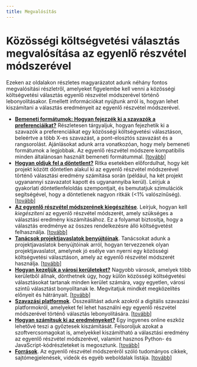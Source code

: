 ```yaml
---
title: Megvalósítás
---
```


# Közösségi költségvetési választás megvalósítása az egyenlő részvétel módszerével

Ezeken az oldalakon részletes magyarázatot adunk néhány fontos megvalósítási részletről, amelyeket figyelembe kell venni a közösségi költségvetési választás egyenlő részvétel módszerével történő lebonyolításakor. Emellett információkat nyújtunk arról is, hogyan lehet kiszámítani a választás eredményeit az egyenlő részvétel módszerével.

* [**Bemeneti formátumok: Hogyan fejezzék ki a szavazók a preferenciáikat?**](/implementation/input-formats) Részletesen tárgyaljuk, hogyan fejezhetik ki a szavazók a preferenciáikat egy közösségi költségvetési választáson, beleértve a több X-es szavazást, a pont-elosztós szavazást és a rangsorolást. Ajánlásokat adunk arra vonatkozóan, hogy mely bemeneti formátumok a legjobbak. Az egyenlő részvétel módszere kompatibilis minden általánosan használt bemeneti formátummal. [[tovább]](/implementation/input-formats)
* [**Hogyan oldjuk fel a döntetlent?**](/implementation/tie-breaking) Ritka esetekben előfordulhat, hogy két projekt között döntetlen alakul ki az egyenlő részvétel módszerével történő választási eredmény számítása során (például, ha két projekt ugyanannyi szavazatot kapott és ugyanannyiba kerül). Leírjuk a gyakorlati döntetlenfeloldás szempontjait, és bemutatjuk szimulációk segítségével, hogy a döntetlenek nagyon ritkák (&lt;1% valószínűség). [[tovább]](/implementation/tie-breaking)
* [**Az egyenlő részvétel módszerének kiegészítése**](/implementation/completion). Leírjuk, hogyan kell *kiegészíteni* az egyenlő részvétel módszerét, amely szükséges a választási eredmény kiszámításához. Ez a folyamat biztosítja, hogy a választás eredménye az összes rendelkezésre álló költségvetést felhasználja. [[tovább]](/implementation/completion)
* [**Tanácsok projektjavaslatok benyújtóinak**](/implementation/advice-project-proposers). Tanácsokat adunk a projektjavaslatok benyújtóinak arról, hogyan tervezzenek olyan projektjavaslatot, amelynek jó esélye van nyerni egy közösségi költségvetési választáson, amely az egyenlő részvétel módszerét használja. [[tovább]](/implementation/advice-project-proposers)
* [**Hogyan kezeljük a városi kerületeket?**](/implementation/city-districts) Nagyobb városok, amelyek több kerületből állnak, dönthetnek úgy, hogy külön közösségi költségvetési választásokat tartanak minden kerület számára, vagy egyetlen, városi szintű választást bonyolítanak le. Megvitatjuk mindkét megközelítés előnyeit és hátrányait. [[tovább]](/implementation/city-districts)
* [**Szavazási platformok**](/implementation/voting-platforms). Összeállítást adunk azokról a digitális szavazási platformokról, amelyeket fel lehet használni egy egyenlő részvétel módszerével történő választás lebonyolítására. [[tovább]](/implementation/voting-platforms)
* [**Hogyan számítsuk ki az eredményeket?**](/implementation/computation) Egy ingyenes online eszköz lehetővé teszi a győztesek kiszámítását. Felsoroljuk azokat a szoftvercsomagokat is, amelyekkel kiszámítható a választási eredmény az egyenlő részvétel módszerével, valamint hasznos Python- és JavaScript-kódrészleteket is megosztunk. [[tovább]](/implementation/computation)
* [**Források**](/implementation/resources). Az egyenlő részvétel módszeréről szóló tudományos cikkek, sajtómegjelenések, videók és egyéb weboldalak listája. [[tovább]](/implementation/resources)
